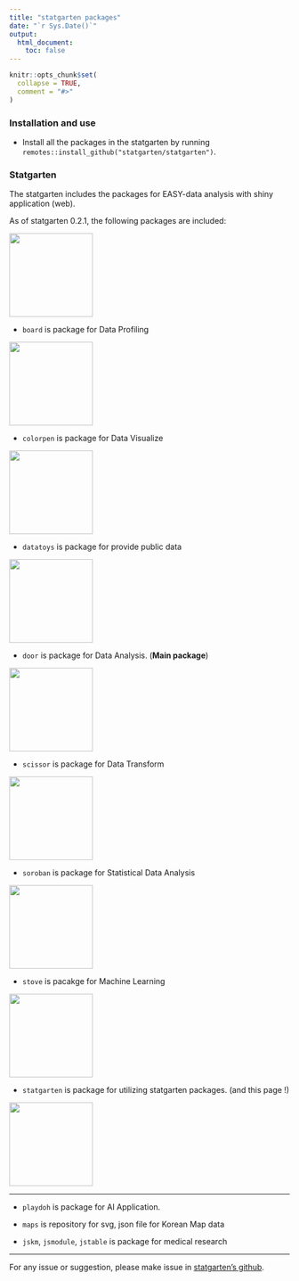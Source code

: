 ```yaml
---
title: "statgarten packages"
date: "`r Sys.Date()`"
output: 
  html_document:
    toc: false
---
```


```r
knitr::opts_chunk$set(
  collapse = TRUE,
  comment = "#>"
)
```

### Installation and use

* Install all the packages in the statgarten by running `remotes::install_github("statgarten/statgarten")`.

### Statgarten

The statgarten includes the packages for EASY-data analysis with shiny application (web).

As of statgarten 0.2.1, the following packages are included:

<img src="image/logo_board.png" width = '150'/>

- `board` is package for Data Profiling

<img src="image/logo_colorpen.png" width ='150' />

- `colorpen` is package for Data Visualize

<img src='image/logo_datatoys.png' width = '150'/>

- `datatoys` is package for provide public data

<img src="image/logo_door.png" width = '150'/>

- `door` is package for Data Analysis. (**Main package**)

<img src="image/logo_scissor.png" width = '150'/>

- `scissor` is package for Data Transform

<img src="image/logo_soroban.png" width = '150'/>

- `soroban` is package for Statistical Data Analysis

<img src='image/logo_stove.png' width ='150'/>

- `stove` is pacakge for Machine Learning

<img src="image/logo_statgarten.png" width = '150'/>

- `statgarten` is package for utilizing statgarten packages. (and this page !)

<img src='image/logo_playdoh.png' width = '150'/>

---

- `playdoh` is package for AI Application.

- `maps` is repository for svg, json file for Korean Map data

- `jskm`, `jsmodule`, `jstable` is package for medical research


---

For any issue or suggestion, please make issue in [statgarten's github](https://github.com/statgarten/statgarten/issues).
